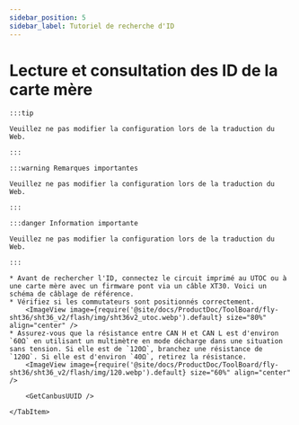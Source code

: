 ```yaml
---
sidebar_position: 5
sidebar_label: Tutoriel de recherche d'ID
---
```



# Lecture et consultation des ID de la carte mère

    :::tip

    Veuillez ne pas modifier la configuration lors de la traduction du Web.

    :::

    :::warning Remarques importantes

    Veuillez ne pas modifier la configuration lors de la traduction du Web.

    :::

    :::danger Information importante

    Veuillez ne pas modifier la configuration lors de la traduction du Web.

    :::

<Tabs>
    <TabItem value="can" label="Obtention de l'UUID CANBus">

    * Avant de rechercher l'ID, connectez le circuit imprimé au UTOC ou à une carte mère avec un firmware pont via un câble XT30. Voici un schéma de câblage de référence.
    * Vérifiez si les commutateurs sont positionnés correctement.
        <ImageView image={require('@site/docs/ProductDoc/ToolBoard/fly-sht36/sht36_v2/flash/img/sht36v2_utoc.webp').default} size="80%" align="center" />
    * Assurez-vous que la résistance entre CAN H et CAN L est d'environ `60Ω` en utilisant un multimètre en mode décharge dans une situation sans tension. Si elle est de `120Ω`, branchez une résistance de `120Ω`. Si elle est d'environ `40Ω`, retirez la résistance.
        <ImageView image={require('@site/docs/ProductDoc/ToolBoard/fly-sht36/sht36_v2/flash/img/120.webp').default} size="60%" align="center" />        

        <GetCanbusUUID />

    </TabItem>
</Tabs>
